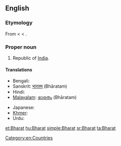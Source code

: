 ==English==

===Etymology===
From {{etyl|sa}} {{term|sc=Deva|भारतम्|tr=bhāratam||the land of emperor Bharata|lang=sa}}  < {{etyl|sa}} {{term|sc=Deva|भारत|tr=bhārata||descended from emperor Bharata|lang=sa}} < {{term|sc=Deva|भरत|tr=bharatá||to be maintained|lang=sa}}.

===Proper noun===
{{en-proper noun}}

# Republic of [[India]].

====Translations====
{{trans-top}}
* Bengali: {{t-|bn|ভারত}}
* Sanskrit: [[भारतम्]] (Bhāratam)
* Hindi: {{t+|hi|भारत|tr=Bhārat|xs=Hindi}}
* [[Malayalam]]: [[ഭാരതം]] (Bhāratam)
{{trans-mid}}
* Japanese: {{t-|ja|バーラタ|tr=Bārata}}
* [[Khmer]]: {{t|km|ភារតៈ|tr=pʰierata’|sc=Khmr}}
* Urdu: {{t-|ur|بھارت|tr=Bhārat|xs=Urdu}}
{{trans-bottom}}

[[Category:en:Countries]]

[[et:Bharat]]
[[hu:Bharat]]
[[simple:Bharat]]
[[sr:Bharat]]
[[ta:Bharat]]
